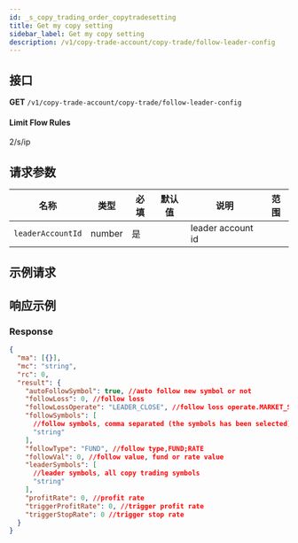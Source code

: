 ```yaml
---
id: _s_copy_trading_order_copytradesetting
title: Get my copy setting
sidebar_label: Get my copy setting
description: /v1/copy-trade-account/copy-trade/follow-leader-config
---
```


## 接口

**GET** `/v1/copy-trade-account/copy-trade/follow-leader-config`

#### **Limit Flow Rules**

2/s/ip

## 请求参数

| 名称              | 类型   | 必填 | 默认值 | 说明              | 范围 |
| ----------------- | ------ | ---- | ------ | ----------------- | ---- |
| `leaderAccountId` | number | 是   |        | leader account id |      |

## 示例请求

## 响应示例

### Response

```json
{
  "ma": [{}],
  "mc": "string",
  "rc": 0,
  "result": {
    "autoFollowSymbol": true, //auto follow new symbol or not
    "followLoss": 0, //follow loss
    "followLossOperate": "LEADER_CLOSE", //follow loss operate.MARKET_SELL;LEADER_CLOSE;MANUAL_PROCESS
    "followSymbols": [
      //follow symbols, comma separated (the symbols has been selected)
      "string"
    ],
    "followType": "FUND", //follow type,FUND;RATE
    "followVal": 0, //follow value, fund or rate value
    "leaderSymbols": [
      //leader symbols, all copy trading symbols
      "string"
    ],
    "profitRate": 0, //profit rate
    "triggerProfitRate": 0, //trigger profit rate
    "triggerStopRate": 0 //trigger stop rate
  }
}
```
